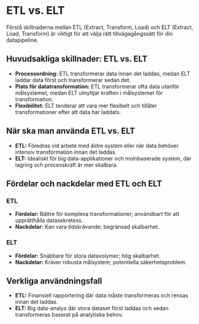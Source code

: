 # ETL vs. ELT

Förstå skillnaderna mellan ETL (Extract, Transform, Load) och ELT (Extract, Load, Transform) är viktigt för att välja rätt tillvägagångssätt för din datapipeline.

## Huvudsakliga skillnader: ETL vs. ELT

- **Processordning:** ETL transformerar data innan det laddas, medan ELT laddar data först och transformerar sedan det.
- **Plats för datatransformation:** ETL transformerar ofta data utanför målsystemet, medan ELT utnyttjar kraften i målsystemet för transformation.
- **Flexibilitet:** ELT tenderar att vara mer flexibelt och tillåter transformationer efter att data har laddats.

## När ska man använda ETL vs. ELT

- **ETL:** Föredras vid arbete med äldre system eller när data behöver intensiv transformation innan det laddas.
- **ELT:** Idealiskt för big data-applikationer och molnbaserade system, där lagring och processkraft är mer skalbara.

## Fördelar och nackdelar med ETL och ELT

### ETL

- **Fördelar:** Bättre för komplexa transformationer; användbart för att upprätthålla datasekretess.
- **Nackdelar:** Kan vara tidskrävande; begränsad skalbarhet.

### ELT

- **Fördelar:** Snabbare för stora datavolymer; hög skalbarhet.
- **Nackdelar:** Kräver robusta målsystem; potentiella säkerhetsproblem.

## Verkliga användningsfall

- **ETL:** Finansiell rapportering där data måste transformeras och rensas innan det laddas.
- **ELT:** Big data-analys där stora dataset först laddas och sedan transformeras baserat på analytiska behov.